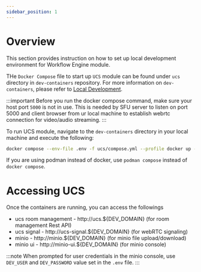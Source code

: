 ```yaml
---
sidebar_position: 1
---
```


# Overview
This section provides instruction on how to set up local development environment for Workflow Engine module.

THe `Docker Compose` file to start up `UCS` module can be found under `ucs` directory in `dev-containers`
repository. For more information on `dev-containers`, please refer to
[Local Development](/docs/modules/get-started/local-development.mdx).

:::important
Before you run the docker compose command, make sure your host port `5000` is not in use.
This is needed by SFU server to listen on port 5000 and client browser from ur local machine to establish webrtc
connection for video/audio streaming.
:::

To run UCS module, navigate to the `dev-containers` directory in your local machine and execute the following:

```bash
docker compose --env-file .env -f ucs/compose.yml --profile docker up -d
```

If you are using podman instead of docker, use `podman compose` instead of `docker compose`.

# Accessing UCS
Once the containers are running, you can access the followings
- ucs room management - http://ucs.${DEV_DOMAIN} (for room management Rest API)
- ucs signal - http://ucs-signal.${DEV_DOMAIN} (for webRTC signaling)
- minio - http://minio.${DEV_DOMAIN} (for minio file upload/download)
- minio ui - http://minio-ui.${DEV_DOMAIN} (for minio console)

:::note
When prompted for user credentials in the minio console, use `DEV_USER` and `DEV_PASSWORD` value set in the `.env` file.
:::
